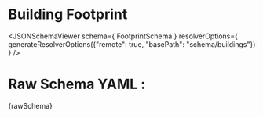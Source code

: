 



# Building Footprint

<JSONSchemaViewer schema={ FootprintSchema } resolverOptions={
    generateResolverOptions({"remote": true, "basePath": "schema/buildings"})
} />

# Raw Schema YAML :

<CodeBlock language="jsx">{rawSchema}</CodeBlock>
